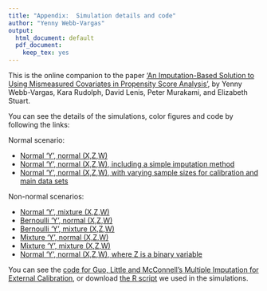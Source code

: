 ```yaml
---
title: "Appendix:  Simulation details and code"
author: "Yenny Webb-Vargas"
output:
  html_document: default
  pdf_document:
    keep_tex: yes
---
```


This is the online companion to the paper ['An Imputation-Based Solution to Using Mismeasured Covariates in Propensity Score Analysis'](http://biostats.bepress.com/jhubiostat/paper269/), by Yenny Webb-Vargas, Kara Rudolph, David Lenis, Peter Murakami, and Elizabeth Stuart. 

You can see the details of the simulations, color figures and code by following the links:

Normal scenario: 

* [Normal 'Y', normal (X,Z,W)](http://ywebbvar.github.io/PS_MIEC/Simulations/Y_normal_XZW_normal/)
* [Normal 'Y', normal (X,Z,W), including a simple imputation method](http://ywebbvar.github.io/PS_MIEC/Simulations/Simple_imputation/)
* [Normal 'Y', normal (X,Z,W), with varying sample sizes for calibration and main data sets](http://ywebbvar.github.io/PS_MIEC/Simulations/Sample_sizes/)

Non-normal scenarios:

* [Normal 'Y', mixture (X,Z,W)](http://ywebbvar.github.io/PS_MIEC/Simulations/Y_normal_XZW_mixture/)
* [Bernoulli 'Y', normal (X,Z,W)](http://ywebbvar.github.io/PS_MIEC/Simulations/Y_bernoulli_XZW_normal/)
* [Bernoulli 'Y', mixture (X,Z,W)](http://ywebbvar.github.io/PS_MIEC/Simulations/Y_bernoulli_XZW_mixture/)
* [Mixture 'Y', normal (X,Z,W)](http://ywebbvar.github.io/PS_MIEC/Simulations/Y_mixture_XZW_normal/)
* [Mixture 'Y', mixture (X,Z,W)](http://ywebbvar.github.io/PS_MIEC/Simulations/Y_mixture_XZW_mixture/)
* [Normal 'Y', normal (X,Z,W), where Z is a binary variable](http://ywebbvar.github.io/PS_MIEC/Simulations/CategoricalZ/)

You can see the [code for Guo, Little and McConnell's Multiple Imputation for External Calibration](http://ywebbvar.github.io/PS_MIEC/MIEC_original/), or download [the R script](http://ywebbvar.github.io/PS_MIEC/MIEC_original/MI-EC_algorithm.r)  we used in the simulations.